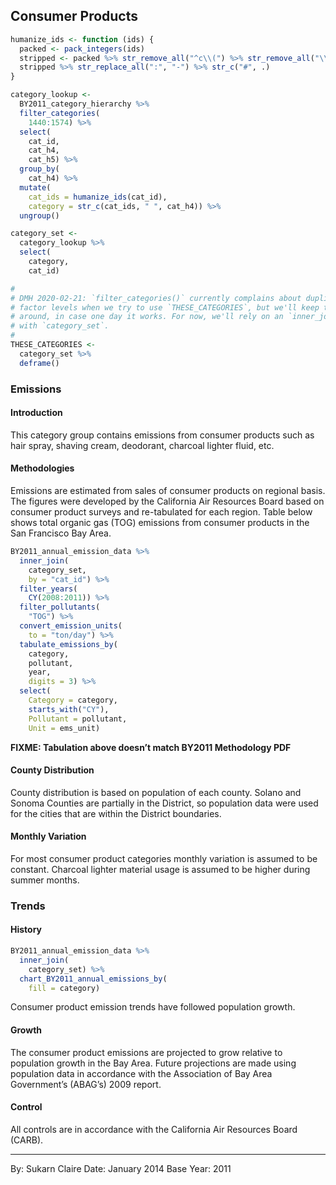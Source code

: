 ## Consumer Products

```r
humanize_ids <- function (ids) {
  packed <- pack_integers(ids)
  stripped <- packed %>% str_remove_all("^c\\(") %>% str_remove_all("\\)$")
  stripped %>% str_replace_all(":", "-") %>% str_c("#", .)
}

category_lookup <-
  BY2011_category_hierarchy %>% 
  filter_categories(
    1440:1574) %>% 
  select(
    cat_id,
    cat_h4,
    cat_h5) %>%
  group_by(
    cat_h4) %>%
  mutate(
    cat_ids = humanize_ids(cat_id),
    category = str_c(cat_ids, " ", cat_h4)) %>%
  ungroup()

category_set <-
  category_lookup %>%
  select(
    category,
    cat_id) 

#
# DMH 2020-02-21: `filter_categories()` currently complains about duplicated
# factor levels when we try to use `THESE_CATEGORIES`, but we'll keep this
# around, in case one day it works. For now, we'll rely on an `inner_join()`
# with `category_set`.
# 
THESE_CATEGORIES <-
  category_set %>%
  deframe()
```

### Emissions

#### Introduction {-}

This category group contains emissions from consumer products such as hair spray, shaving cream, deodorant, charcoal lighter fluid, etc.

#### Methodologies {-}

Emissions are estimated from sales of consumer products on regional basis. The figures were developed by the California Air Resources Board based on consumer product surveys and re-tabulated for each region. Table below shows total organic gas (TOG) emissions from consumer products in the San Francisco Bay Area.

```r
BY2011_annual_emission_data %>%
  inner_join(
    category_set,
    by = "cat_id") %>%
  filter_years(
    CY(2008:2011)) %>%
  filter_pollutants(
    "TOG") %>%
  convert_emission_units(
    to = "ton/day") %>%
  tabulate_emissions_by(
    category,
    pollutant,
    year,
    digits = 3) %>%
  select(
    Category = category,
    starts_with("CY"),
    Pollutant = pollutant,
    Unit = ems_unit)
```

**FIXME: Tabulation above doesn't match BY2011 Methodology PDF**

#### County Distribution {-}

County distribution is based on population of each county. Solano and Sonoma Counties are partially in the District, so population data were used for the cities that are within the District boundaries.

#### Monthly Variation {-}

For most consumer product categories monthly variation is assumed to be constant. Charcoal lighter material usage is assumed to be higher during summer months.

### Trends

#### History {-}

```r
BY2011_annual_emission_data %>%
  inner_join(
    category_set) %>%
  chart_BY2011_annual_emissions_by(
    fill = category) 
```

Consumer product emission trends have followed population growth.

#### Growth {-}

The consumer product emissions are projected to grow relative to population growth in the Bay Area. Future projections are made using population data in accordance with the Association of Bay Area Government’s (ABAG’s) 2009 report.

#### Control {-}

All controls are in accordance with the California Air Resources Board (CARB).

***

By: Sukarn Claire 
Date: January 2014 
Base Year: 2011
